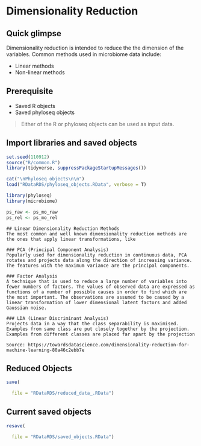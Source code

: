 # Dimensionality Reduction {#data-reduction}

## Quick glimpse
Dimensionality reduction is intended to reduce the the dimension of the variables. Common methods used in microbiome data include:

- Linear methods
- Non-linear methods

## Prerequisite
- Saved R objects
- Saved phyloseq objects

> Either of the R or phyloseq objects can be used as input data.

## Import libraries and saved objects
```r
set.seed(110912)
source("R/common.R")
library(tidyverse, suppressPackageStartupMessages())

cat("\nPhyloseq objects\n\n")
load("RDataRDS/phyloseq_objects.RData", verbose = T)
```
```r
library(phyloseq)
library(microbiome)

ps_raw <- ps_mo_raw
ps_rel <- ps_mo_rel
```

```block
## Linear Dimensionality Reduction Methods
The most common and well known dimensionality reduction methods are the ones that apply linear transformations, like

### PCA (Principal Component Analysis)
Popularly used for dimensionality reduction in continuous data, PCA rotates and projects data along the direction of increasing variance. The features with the maximum variance are the principal components.

### Factor Analysis
A technique that is used to reduce a large number of variables into fewer numbers of factors. The values of observed data are expressed as functions of a number of possible causes in order to find which are the most important. The observations are assumed to be caused by a linear transformation of lower dimensional latent factors and added Gaussian noise.

### LDA (Linear Discriminant Analysis)
Projects data in a way that the class separability is maximised. Examples from same class are put closely together by the projection. Examples from different classes are placed far apart by the projection

Source: https://towardsdatascience.com/dimensionality-reduction-for-machine-learning-80a46c2ebb7e
```


## Reduced Objects
```r
save(

  file = "RDataRDS/reduced_data_.RData")
```

## Current saved objects
```r
resave(

  file = "RDataRDS/saved_objects.RData")
```